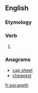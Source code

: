 ==English==

===Etymology===
{{suffix|escape|eth|lang=en}}

===Verb===
{{head|en|verb form}}

# {{en-archaic third-person singular of|escape}}

===Anagrams===
* [[cap sheet#English|cap sheet]]
* [[cheapest#English|cheapest]]

[[fr:escapeth]]